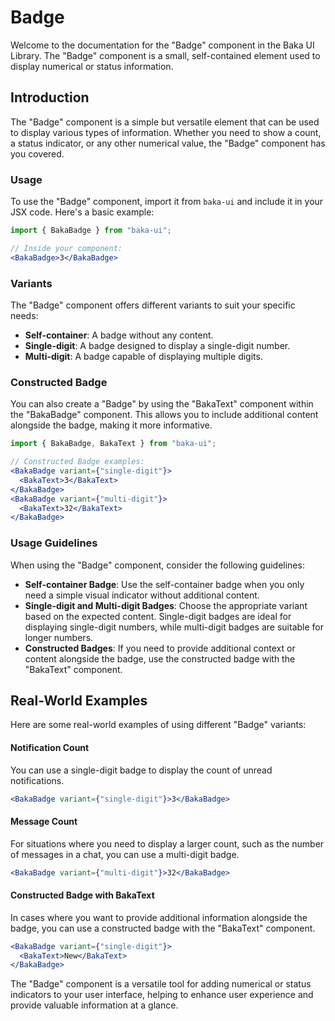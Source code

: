 # Badge

Welcome to the documentation for the "Badge" component in the Baka UI Library. The "Badge" component is a small, self-contained element used to display numerical or status information.

## Introduction

The "Badge" component is a simple but versatile element that can be used to display various types of information. Whether you need to show a count, a status indicator, or any other numerical value, the "Badge" component has you covered.

### Usage

To use the "Badge" component, import it from `baka-ui` and include it in your JSX code. Here's a basic example:

```jsx
import { BakaBadge } from "baka-ui";

// Inside your component:
<BakaBadge>3</BakaBadge>
```

### Variants

The "Badge" component offers different variants to suit your specific needs:

- **Self-container**: A badge without any content.
- **Single-digit**: A badge designed to display a single-digit number.
- **Multi-digit**: A badge capable of displaying multiple digits.

### Constructed Badge

You can also create a "Badge" by using the "BakaText" component within the "BakaBadge" component. This allows you to include additional content alongside the badge, making it more informative.

```jsx
import { BakaBadge, BakaText } from "baka-ui";

// Constructed Badge examples:
<BakaBadge variant={"single-digit"}>
  <BakaText>3</BakaText>
</BakaBadge>
<BakaBadge variant={"multi-digit"}>
  <BakaText>32</BakaText>
</BakaBadge>
```

### Usage Guidelines

When using the "Badge" component, consider the following guidelines:

- **Self-container Badge**: Use the self-container badge when you only need a simple visual indicator without additional content.
- **Single-digit and Multi-digit Badges**: Choose the appropriate variant based on the expected content. Single-digit badges are ideal for displaying single-digit numbers, while multi-digit badges are suitable for longer numbers.
- **Constructed Badges**: If you need to provide additional context or content alongside the badge, use the constructed badge with the "BakaText" component.

## Real-World Examples

Here are some real-world examples of using different "Badge" variants:

#### Notification Count

You can use a single-digit badge to display the count of unread notifications.

```jsx
<BakaBadge variant={"single-digit"}>3</BakaBadge>
```

#### Message Count

For situations where you need to display a larger count, such as the number of messages in a chat, you can use a multi-digit badge.

```jsx
<BakaBadge variant={"multi-digit"}>32</BakaBadge>
```

#### Constructed Badge with BakaText

In cases where you want to provide additional information alongside the badge, you can use a constructed badge with the "BakaText" component.

```jsx
<BakaBadge variant={"single-digit"}>
  <BakaText>New</BakaText>
</BakaBadge>
```

The "Badge" component is a versatile tool for adding numerical or status indicators to your user interface, helping to enhance user experience and provide valuable information at a glance.
